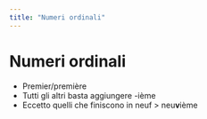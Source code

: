 ```yaml
---
title: "Numeri ordinali"
---
```


# Numeri ordinali

-   Premier/première
-   Tutti gli altri basta aggiungere -ième
-   Eccetto quelli che finiscono in neuf \> neu**v**ième
